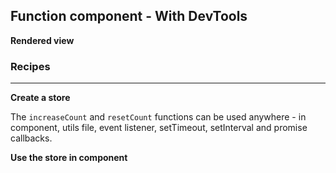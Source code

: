 



<Meta
	title="React/Function component/With DevTools"
	parameters={defaultDocParams()}
/>

<Installation packages="react-gstatem gstatem-devtools" />

## Function component - With DevTools

**Rendered view**

<Canvas className="custom-docs-story">
	<FCWithDevTools />
</Canvas>

### Recipes

---

**Create a store**

The `increaseCount` and `resetCount` functions can be used anywhere - in component, utils file, event listener, setTimeout, setInterval and promise callbacks.

<CodeView
	componentName="FCStoreWithDevTools"
	jsContent={StoreJsContent}
	tsContent={StoreTsContent}
/>

**Use the store in component**

<CodeView
	componentName="FCWithDevTools"
	jsContent={ComponentJsContent}
	tsContent={ComponentTsContent}
/>

<Devtools />
